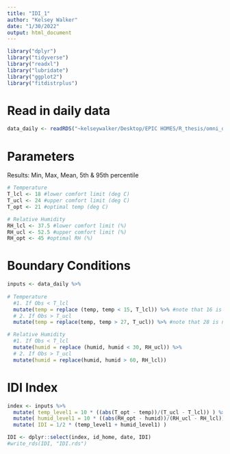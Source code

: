 ```yaml
---
title: "IDI_1"
author: "Kelsey Walker"
date: "1/30/2022"
output: html_document
---
```


```r
library("dplyr")
library("tidyverse")
library("readxl")
library("lubridate")
library("ggplot2")
library("fitdistrplus")
```

# Read in daily data
```r
data_daily <- readRDS("~kelseywalker/Desktop/EPIC HOMES/R_thesis/omni_daily_processed.rds") 

```
 

# Parameters
Results:
Min, Max, Mean, 5th & 95th percentile
```r

# Temperature
T_lcl <- 18 #lower comfort limit (deg C)
T_ucl <- 24 #upper comfort limit (deg C)
T_opt <- 21 #optimal temp (deg C)

# Relative Humidity
RH_lcl <- 37.5 #lower comfort limit (%)
RH_ucl <- 52.5 #upper comfort limit (%)
RH_opt <- 45 #optimal RH (%)

```

# Boundary Conditions
```r
inputs <- data_daily %>%
  
# Temperature
  #1. If Obs < T_lcl
  mutate(temp = replace (temp, temp < 15, T_lcl)) %>% #note that 16 is not T_lcl
  # 2. If Obs > T_ucl
  mutate(temp = replace(temp, temp > 27, T_ucl)) %>% #note that 28 is not T_ucl

# Relative Humidity
  #1. If Obs < T_lcl
  mutate(humid = replace (humid, humid < 30, RH_ucl)) %>%
  # 2. If Obs > T_ucl
  mutate(humid = replace(humid, humid > 60, RH_lcl)) 
```

# IDI Index 
```r
index <- inputs %>%
  mutate( temp_level1 = 10 * ((abs(T_opt - temp))/(T_ucl - T_lcl)) ) %>%
  mutate( humid_level1 = 10 * ((abs(RH_opt - humid))/(RH_ucl - RH_lcl)) ) %>%
  mutate( IDI = 1/2 * (temp_level1 + humid_level1) )

IDI <- dplyr::select(index, id_home, date, IDI)
#write_rds(IDI, "IDI.rds")
```
